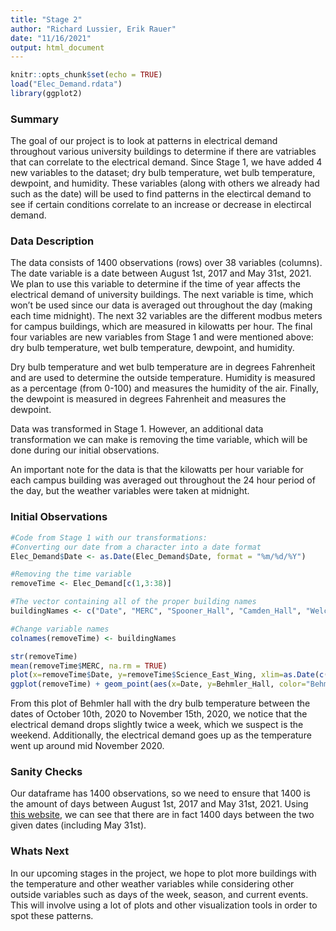 ```yaml
---
title: "Stage 2"
author: "Richard Lussier, Erik Rauer"
date: "11/16/2021"
output: html_document
---
```


```r
knitr::opts_chunk$set(echo = TRUE)
load("Elec_Demand.rdata")
library(ggplot2)
```

<h3 color="red">Summary</h3>

The goal of our project is to look at patterns in electrical demand throughout various university buildings to determine if there are vatriables that can correlate to the electrical demand. Since Stage 1, we have added 4 new variables to the dataset; dry bulb temperature, wet bulb temperature, dewpoint, and humidity. These variables (along with others we already had such as the date) will be used to find patterns in the electircal demand to see if certain conditions correlate to an increase or decrease in electircal demand.

<h3 color="red">Data Description</h3>

The data consists of 1400 observations (rows) over 38 variables (columns). The date variable is a date between August 1st, 2017 and May 31st, 2021. We plan to use this variable to determine if the time of year affects the electrical demand of university buildings. The next variable is time, which won't be used since our data is averaged out throughout the day (making each time midnight). The next 32 variables are the different modbus meters for campus buildings, which are measured in kilowatts per hour. The final four variables are new variables from Stage 1 and were mentioned above: dry bulb temperature, wet bulb temperature, dewpoint, and humidity.

Dry bulb temperature and wet bulb temperature are in degrees Fahrenheit and are used to determine the outside temperature. Humidity is measured as a percentage (from 0-100) and measures the humidity of the air. Finally, the dewpoint is measured in degrees Fahrenheit and measures the dewpoint.

Data was transformed in Stage 1. However, an additional data transformation we can make is removing the time variable, which will be done during our initial observations.

An important note for the data is that the kilowatts per hour variable for each campus building was averaged out throughout the 24 hour period of the day, but the weather variables were taken at midnight.

<h3 color="red">Initial Observations</h3>

```r
#Code from Stage 1 with our transformations:
#Converting our date from a character into a date format
Elec_Demand$Date <- as.Date(Elec_Demand$Date, format = "%m/%d/%Y")

#Removing the time variable
removeTime <- Elec_Demand[c(1,3:38)]

#The vector containing all of the proper building names
buildingNames <- c("Date", "MERC", "Spooner_Hall", "Camden_Hall", "Welcome_Center", "Behmler_Hall", "Blakeley_Hall", "Imholte_Hall", "Education", "Pine_Hall", "Transportation_Garage", "Humanities", "Student_Center", "TMC", "Gay_Hall", "Science_West_Wing", "Science_East_Wing", "Briggs_Library", "Physical_Education", "RFC_Juice_Bar", "Old_Heating_Plant", "Biomass_Heating_Plant", "Heating_Plant_Addition", "Indy_Hall", "Dining_Hall", "Campus_Apartments", "Fine_Arts_Ph1", "Fine_Arts_Ph2", "Physical_Education_RFC", "Transportation_Garage_Storage", "Big_Cat_Stadium", "Transportation_Garage_Recycle_Center", "Green_Prairie", "Dry_Bulb", "Dewpoint", "Humidity", "Wet_Bulb")

#Change variable names
colnames(removeTime) <- buildingNames

str(removeTime)
mean(removeTime$MERC, na.rm = TRUE)
plot(x=removeTime$Date, y=removeTime$Science_East_Wing, xlim=as.Date(c("2017-08-20", "2018-05-31")))
ggplot(removeTime) + geom_point(aes(x=Date, y=Behmler_Hall, color="Behmler"), color="dark green") + geom_point(aes(x=Date, y=Dry_Bulb, color="Wet Bulb Temperature"), color="dark red") + xlim(as.Date("2020-10-10"), as.Date("2020-11-15"))
```

From this plot of Behmler hall with the dry bulb temperature between the dates of October 10th, 2020 to November 15th, 2020, we notice that the electrical demand drops slightly twice a week, which we suspect is the weekend. Additionally, the electrical demand goes up as the temperature went up around mid November 2020.

<h3 color="red">Sanity Checks</h3>

Our dataframe has 1400 observations, so we need to ensure that 1400 is the amount of days between August 1st, 2017 and May 31st, 2021. Using [this website](https://www.timeanddate.com/date/durationresult.html?m1=08&d1=01&y1=2017&m2=05&d2=31&y2=2021&ti=on), we can see that there are in fact 1400 days between the two given dates (including May 31st).

<h3 color="red">Whats Next</h3>

In our upcoming stages in the project, we hope to plot more buildings with the temperature and other weather variables while considering other outside variables such as days of the week, season, and current events. This will involve using a lot of plots and other visualization tools in order to spot these patterns.
